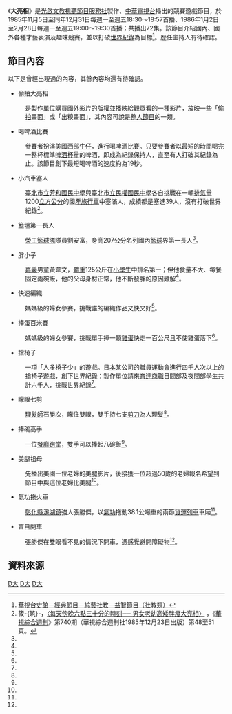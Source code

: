 《'''大亮相'''》是[[光啟文教視聽節目服務社|光啟文教視聽節目服務社]]製作、[[中華電視台|中華電視台]]播出的競賽遊戲節目，於1985年11月5日至同年12月31日每週一至週五18:30～18:57首播、1986年1月2日至2月28日每週一至週五19:00～19:30首播；共播出72集。該節目介紹國內、國外各種才藝表演及趣味競賽，並以打破[[世界紀錄|世界紀錄]]為目標<ref>[http://web.cts.com.tw/ctsmuseum/c2q.htm 華視台史館－經典節目－綜藝社教－益智節目（社教類）]{{dead link|date=2017年12月 |bot=InternetArchiveBot |fix-attempted=yes }}</ref>。歷任主持人有待確認。

== 節目內容 ==
以下是曾經出現過的內容，其餘內容均還有待確認。

*偷拍大亮相
: 是製作單位購買國外影片的[[版權|版權]]並播映給觀眾看的一種影片，放映一些「[[偷拍|偷拍]]畫面」或「出糗畫面」，其內容可說是[[整人節目|整人節目]]的一類。

*喝啤酒比賽
: 參賽者扮演[[美國西部|美國西部]][[牛仔|牛仔]]，進行喝[[啤酒|啤酒]]比賽。只要參賽者以最短的時間喝完一整杯標準[[啤酒杯|啤酒杯]]量的啤酒，即成為紀錄保持人，直至有人打破其紀錄為止。該節目創下最短喝啤酒的速度約為19秒。

*小汽車塞人
: [[臺北市立芳和國民中學|臺北市立芳和國民中學]]與[[臺北市立民權國民中學|臺北市立民權國民中學]]各自挑戰在一輛[[排氣量|排氣量]]1200[[立方公分|立方公分]]的國產[[旅行車|旅行車]]中塞滿人，成績都是塞進39人，沒有打破世界紀錄<ref name="男女老幼高矮胖瘦大亮相">筱-{筑}-，[http://blog.yam.com/0809/article/100573816 〈每天傍晚六點三十分的時刻── 男女老幼高矮胖瘦大亮相〉] {{Wayback|url=http://blog.yam.com/0809/article/100573816 |date=20160317171427 }}，《[[華視綜合週刊|華視綜合週刊]]》第740期（華視綜合週刊社1985年12月23日出版）第48至51頁。</ref>。

*籃壇第一長人
: [[榮工籃球隊|榮工籃球隊]]隊員劉安富，身高207公分名列國內[[籃球|籃球]]界第一長人<ref name="男女老幼高矮胖瘦大亮相" />。

*胖小子
: [[嘉義|嘉義]]男童黃韋文，[[體重|體重]]125公斤在[[小學生|小學生]]中排名第一；但他食量不大、每餐固定兩碗飯，他的父母身材正常，他不斷發胖的原因難解<ref name="男女老幼高矮胖瘦大亮相" />。

*快速編織
: 媽媽級的婦女參賽，挑戰誰的編織作品又快又好<ref name="男女老幼高矮胖瘦大亮相" />。

*捧蛋百米賽
: 媽媽級的婦女參賽，挑戰單手捧一顆[[雞蛋|雞蛋]]快走一百公尺且不使雞蛋落下<ref name="男女老幼高矮胖瘦大亮相" />。

*搶椅子
: 一項「人多椅子少」的遊戲。[[日本|日本]]某公司的職員[[運動會|運動會]]進行四千人次以上的搶椅子遊戲，創下世界紀錄；製作單位請來[[育達商職|育達商職]]日間部及夜間部學生共計六千人，挑戰世界紀錄<ref name="男女老幼高矮胖瘦大亮相" />。

*矇眼七剪
: [[理髮師|理髮師]]石勝次，矇住雙眼，雙手持七支[[剪刀|剪刀]]為人理髮<ref name="男女老幼高矮胖瘦大亮相" />。

*捧碗高手
: 一位[[餐廳|餐廳]][[跑堂|跑堂]]，雙手可以捧起八碗飯<ref name="男女老幼高矮胖瘦大亮相" />。

*美腿祖母
: 先播出美國一位老婦的美腿影片，後接獲一位超過50歲的老婦報名希望到節目中與這位老婦比美腿<ref name="男女老幼高矮胖瘦大亮相" />。

*氣功拖火車
: [[彰化縣|彰化縣]][[溪湖鎮|溪湖鎮]]強人張勝傑，以[[氣功|氣功]]拖動38.1公噸重的兩節[[貨運列車|貨運列車]]車廂<ref name="男女老幼高矮胖瘦大亮相" />。

*盲目開車
: 張勝傑在雙眼看不見的情況下開車，憑感覺避開障礙物<ref name="男女老幼高矮胖瘦大亮相" />。

==資料來源==
{{reflist}}

[[Category:遊戲節目|D大]]
[[Category:已停播的台灣綜藝節目|D大]]
[[Category:華視電視節目|D大]]